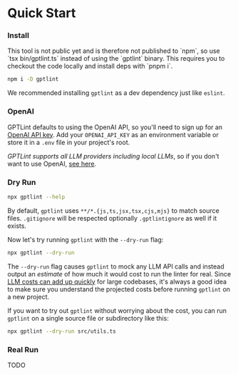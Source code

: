 
# Quick Start

<Steps>

### Install

<Callout type='error' emoji='⚠️'>
  This tool is not public yet and is therefore not published to `npm`, so use
  `tsx bin/gptlint.ts` instead of using the `gptlint` binary. This requires you
  to checkout the code locally and install deps with `pnpm i`.
</Callout>

```sh npm2yarn
npm i -D gptlint
```

We recommended installing `gptlint` as a dev dependency just like `eslint`.

### OpenAI

GPTLint defaults to using the OpenAI API, so you'll need to sign up for an [OpenAI API key](https://platform.openai.com/docs/quickstart?context=node). Add your `OPENAI_API_KEY` as an environment variable or store it in a `.env` file in your project's root.

_GPTLint supports all LLM providers including local LLMs_, so if you don't want to use OpenAI, [see here](./llm-providers.md).

### Dry Run

```sh
npx gptlint --help
```

By default, `gptlint` uses `**/*.{js,ts,jsx,tsx,cjs,mjs}` to match source files. `.gitignore` will be respected optionally `.gptlintignore` as well if it exists.

Now let's try running `gptlint` with the `--dry-run` flag:

```sh
npx gptlint --dry-run
```

The `--dry-run` flag causes `gptlint` to mock any LLM API calls and instead output an _estimate_ of how much it would cost to run the linter for real. Since [LLM costs can add up quickly](../project/cost.md) for large codebases, it's always a good idea to make sure you understand the projected costs before running `gptlint` on a new project.

If you want to try out `gptlint` without worrying about the cost, you can run `gptlint` on a single source file or subdirectory like this:

```sh
npx gptlint --dry-run src/utils.ts
```

### Real Run

TODO

</Steps>
